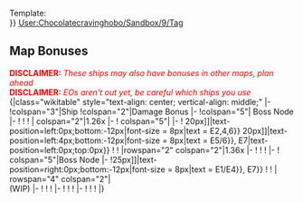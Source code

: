 Template:
<br>{{ItemStack|item={{Ship/Banner|small=true|Verniy/<!--{{{1}}}-->}}|font-size = 9.5px|text-position=right:4px;bottom:-12px|text={{ItemStack|item=[[File:Spring2021<!--{{{2}}}-->EventTag1<!--{{{3}}}-->.png{{!}}25px]]|text=E2/4<!--{{{4}}}-->|font-size = 8px|text-position=right:0px;bottom:-12px}}}}
[[User:Chocolatecravinghobo/Sandbox/9/Tag]]

==Map Bonuses==
<font color="red">'''DISCLAIMER:''' ''These ships may also have bonuses in other maps, plan ahead''</font><br>
<font color="red">'''DISCLAIMER:''' ''EOs aren't out yet, be careful which ships you use''</font><br>
{|class="wikitable" style="text-align: center; vertical-align: middle;"
|-
!colspan="3"|Ship
!colspan="2"|Damage Bonus
|-
!colspan="5"| Boss Node {{MapRoute|M|Red}}
|-
!{{:User:Chocolatecravinghobo/Sandbox/9/Tag|Verniy/|Spring2021|2|E1}}
!{{:User:Chocolatecravinghobo/Sandbox/9/Tag|Verniy/|Spring2021|6|E2/4}}
!
| colspan="2"|1.26x
|-
! colspan="5"|
|-
!{{ItemStack|item = {{Ship/Banner|small=true|Yahagi/Kai}}|font-size = 9.5px|text = E1,{{ItemStack|item = [[File:Spring2021EventTag3.png{{!}}20px]]|text-position=left:0px;bottom:-12px|font-size = 8px|text = E2/4}} {{ItemStack|item = [[File:Spring2021EventTag1.png{{!}}20px]]|text-position=left:0px;bottom:-12px|font-size = 8px|text = E2,4,6}} {{ItemStack|item = [[File:Spring2021EventTag7.png{{!}}20px]]|text-position=left:4px;bottom:-12px|font-size = 8px|text = E5/6}}, E7|text-position=left:0px;top:0px}}
!{{ItemStack|item = {{Ship/Banner|small=true|Kasumi/Kai Ni}}|font-size = 9.5px|text = E1,E2,E3,E4|text-position=left:0px;top:0px}}
!{{Ship/Banner|small=true|Suzutsuki/Kai}}
|rowspan="2" colspan="2"|1.36x
|-
!{{ItemStack|item = {{Ship/Banner|small=true|Yukikaze/Kai}}|font-size = 9.5px|text = 2.0x ON E5<br>5.0x ON E7}}
!{{ItemStack|item = {{Ship/Banner|small=true|Hamakaze/B Kai}}|font-size = 10px|text = E1,E2,E3,E4,E5,E6,E7}}
!{{Ship/Banner|small=true|Hatsushimo/Kai Ni}}
|-
! colspan="5"|Boss Node {{MapRoute|T|Red}}
|-
!{{ItemStack|item = {{Ship/Banner|small=true|Yamato/Kai}}|font-size = 9.5px|text = {{ItemStack|item = [[File:Spring2021EventTag1.png{{!}}25px]]|text-position=right:4px;bottom:-12px|font-size = 8px|text = E1/E4}}{{ItemStack|item = [[File:Spring2021EventTag9.png{{!}}25px]]|text-position=right:0px;bottom:-12px|font-size = 8px|text = E1/E4}}, E7}}
!{{Ship/Banner|small=true|Yahagi/Kai}}
!{{Ship/Banner|small=true|Kitakami/Kai Ni}}
| rowspan="4" colspan="2"|{{tooltip|~1.25-1.6x?|Exact multipliers currently unknown}}<br/>(WIP)
|-
!{{Ship/Banner|small=true|Michishio/Kai Ni}}
!{{Ship/Banner|small=true|Verniy/}}
!{{Ship/Banner|small=true|Hatsushimo/Kai Ni}}
|-
!{{Ship/Banner|small=true|Yukikaze/Kai}}
!{{Ship/Banner|small=true|Hamakaze/B Kai}}
!{{Ship/Banner|small=true|Asashimo/Kai Ni}}
|-
!{{Ship/Banner|small=true|Suzutsuki/Kai}}
!
!
|}